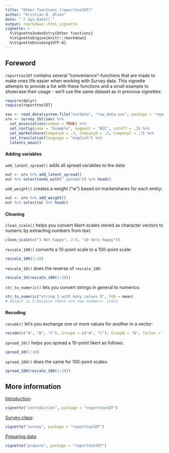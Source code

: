 ```yaml
---
title: "Other functions (reporttoolDT)"
author: "Kristian D. Olsen"
date: "`r Sys.Date()`"
output: rmarkdown::html_vignette
vignette: >
  %\VignetteIndexEntry{Other functions}
  %\VignetteEngine{knitr::rmarkdown}
  %\VignetteEncoding{UTF-8}
---
```


## Foreword

`reporttoolDT` contains several "convenience"-functions that are made to make ones life easier when working with Survey data. This vignette attempts to provide a list with these functions and a small example to showcase their usage - we'll use the same dataset as in previous vignettes:

```r
require(dplyr)
require(reporttoolDT)

sav <- read_data(system.file("extdata", "raw_data.sav", package = "reporttoolDT"))
srv <- survey_tbl(sav) %>%
  set_association(common = TRUE) %>%
  set_config(name = "Example", segment = "B2C", cutoff = .3) %>%
  set_marketshare(CompanyA = .3, CompanyB = .5, CompanyC = .2) %>%
  set_translation(language = "english") %>%
  latents_mean() 
```

#### Adding variables

`add_latent_spread()` adds all spread variables to the data: 

```r
out <- srv %>% add_latent_spread()
out %>% select(ends_with("_spread")) %>% head()
```

`add_weight()` creates a weight ("w") based on marketshares for each entity:

```r
out <- srv %>% add_weight()
out %>% select(w) %>% head()
```

#### Cleaning

`clean_scale()` helps you convert likert-scales stored as character vectors to numeric by extracting numbers from text:

```r
clean_scale(c("1 Not happy", 2:9, "10 Very happy"))
```

`rescale_100()` converts a 10-point scale to a 100-point scale:

```r
rescale_100(1:10)
```

`rescale_10()` does the reverse of `rescale_100`:

```r
rescale_10(rescale_100(1:10))
```

`str_to_numeric()` lets you convert strings in general to numerics:

```r
str_to_numeric("string 1 with many values 9", FUN = mean)
# Output is 5 because there are two numbers: 1+9/2
```

#### Recoding

`recode()` let's you exchange one or more values for another in a vector:

```r
recode(c("A", "B", "C"), GroupA = c("A", "C"), GroupB = "B", factor = TRUE)
```

`spread_10()` helps you spread a 10-point likert as follows:

```r
spread_10(1:10)
```

`spread_100()` does the same for 100-point scales:

```r
spread_100(rescale_100(1:10))
```

## More information

[Introduction](https://github.com/itsdalmo/reporttoolDT/blob/master/vignettes/introduction.Rmd): 
```r
vignette("introduction", package = "reporttoolDT")
```

[Survey-class](https://github.com/itsdalmo/reporttoolDT/blob/master/vignettes/survey.Rmd): 
```r
vignette("survey", package = "reporttoolDT")
```

[Preparing data](https://github.com/itsdalmo/reporttoolDT/blob/master/vignettes/prepare.Rmd):
```r
vignette("prepare", package = "reporttoolDT")
```
